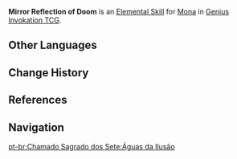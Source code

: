 {{About|the Character Card Skill for [[Genius Invokation TCG]]|the Playable Character Talent|Mirror Reflection of Doom}}
{{Genius Invokation TCG Skill Infobox
|title      = Mirror Reflection of Doom
|image      = Mirror Reflection of Doom Character Card Skill.png
|type       = Elemental Skill
|character  = Mona
|element    = Hydro
|matching   = 3
|effect     = Deals 1 {{Color|Hydro DMG}}, summons 1 '''[[Reflection]]'''.<br><br>'''Reflection'''<br>When your active character receives DMG: Decrease DMG taken by 1.<br><u>Usage(s)</u>: 1. When the Usage is depleted, this card will not be discarded.<br>End Phase: Discard this card, deal 1 {{Color|Hydro DMG}}.
|order      = 2
}}
'''Mirror Reflection of Doom''' is an [[Character Card Elemental Skill|Elemental Skill]] for [[Mona (Character Card)|Mona]] in [[Genius Invokation TCG]].

==Other Languages==
{{Other Languages|Transclude=Mirror Reflection of Doom}}

==Change History==
{{Change History|3.3}}

==References==
{{Reflist}}

==Navigation==
{{Genius Invokation TCG Skill Navbox|Mona}}

[[pt-br:Chamado Sagrado dos Sete:Águas da Ilusão]]